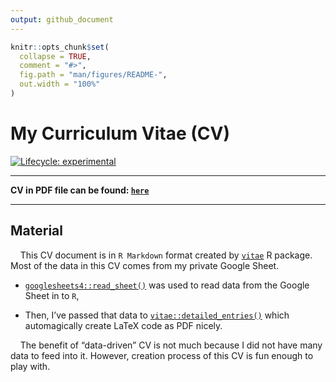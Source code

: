 ```yaml
---
output: github_document
---
```


<!-- README.md is generated from README.Rmd. Please edit that file -->

```r
knitr::opts_chunk$set(
  collapse = TRUE,
  comment = "#>",
  fig.path = "man/figures/README-",
  out.width = "100%"
)
```

# My Curriculum Vitae (CV)

<!-- badges: start -->

[![Lifecycle: experimental](https://img.shields.io/badge/lifecycle-experimental-orange.svg)](https://lifecycle.r-lib.org/articles/stages.html#experimental)

<!-- badges: end -->

------------------------------------------------------------------------

**CV in PDF file can be found: [`here`](https://github.com/Lightbridge-KS/CV/blob/main/CV-KS-Hyndman/CV-KS-Hyndman.pdf)**

------------------------------------------------------------------------

## Material

|     This CV document is in `R Markdown` format created by [`vitae`](https://pkg.mitchelloharawild.com/vitae/index.html) R package. Most of the data in this CV comes from my private Google Sheet.

-   [`googlesheets4::read_sheet()`](https://googlesheets4.tidyverse.org/reference/range_read.html) was used to read data from the Google Sheet in to `R`,

-   Then, I've passed that data to [`vitae::detailed_entries()`](https://pkg.mitchelloharawild.com/vitae/reference/cv_entries.html) which automagically create LaTeX code as PDF nicely.

|     The benefit of "data-driven" CV is not much because I did not have many data to feed into it. However, creation process of this CV is fun enough to play with.
